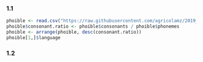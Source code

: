 ### 1.1
```r
phoible <- read.csv("https://raw.githubusercontent.com/agricolamz/2019_data_analysis_for_linguists/master/data/students/ustya-k/hw2_Bayesian_inference/hw2_phoible.csv")
phoible$consonant.ratio <- phoible$consonants / phoible$phonemes
phoible <- arrange(phoible, desc(consonant.ratio))
phoible[1,]$language
```

### 1.2
```r

```